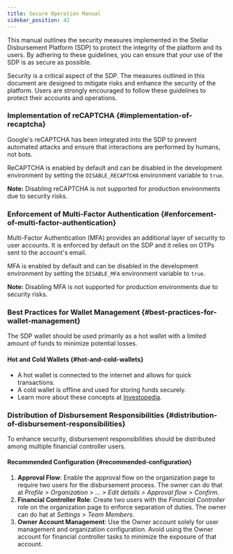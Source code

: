 ```yaml
---
title: Secure Operation Manual
sidebar_position: 42
---
```


This manual outlines the security measures implemented in the Stellar Disbursement Platform (SDP) to protect the integrity of the platform and its users. By adhering to these guidelines, you can ensure that your use of the SDP is as secure as possible.

Security is a critical aspect of the SDP. The measures outlined in this document are designed to mitigate risks and enhance the security of the platform. Users are strongly encouraged to follow these guidelines to protect their accounts and operations.

### Implementation of reCAPTCHA {#implementation-of-recaptcha}

Google's reCAPTCHA has been integrated into the SDP to prevent automated attacks and ensure that interactions are performed by humans, not bots.

ReCAPTCHA is enabled by default and can be disabled in the development environment by setting the `DISABLE_RECAPTCHA` environment variable to `true`.

**Note:** Disabling reCAPTCHA is not supported for production environments due to security risks.

### Enforcement of Multi-Factor Authentication {#enforcement-of-multi-factor-authentication}

Multi-Factor Authentication (MFA) provides an additional layer of security to user accounts. It is enforced by default on the SDP and it relies on OTPs sent to the account's email.

MFA is enabled by default and can be disabled in the development environment by setting the `DISABLE_MFA` environment variable to `true`.

**Note:** Disabling MFA is not supported for production environments due to security risks.

### Best Practices for Wallet Management {#best-practices-for-wallet-management}

The SDP wallet should be used primarily as a hot wallet with a limited amount of funds to minimize potential losses.

#### Hot and Cold Wallets {#hot-and-cold-wallets}

- A hot wallet is connected to the internet and allows for quick transactions.
- A cold wallet is offline and used for storing funds securely.
- Learn more about these concepts at [Investopedia](https://www.investopedia.com/hot-wallet-vs-cold-wallet-7098461).

### Distribution of Disbursement Responsibilities {#distribution-of-disbursement-responsibilities}

To enhance security, disbursement responsibilities should be distributed among multiple financial controller users.

#### Recommended Configuration {#recommended-configuration}

1. **Approval Flow**: Enable the approval flow on the organization page to require two users for the disbursement process. The owner can do that at _Profile > Organization > ... > Edit details > Approval flow > Confirm_.
2. **Financial Controller Role**: Create two users with the _Financial Controller_ role on the organization page to enforce separation of duties. The owner can do hat at _Settings > Team Members_.
3. **Owner Account Management**: Use the Owner account solely for user management and organization configuration. Avoid using the Owner account for financial controller tasks to minimize the exposure of that account.
